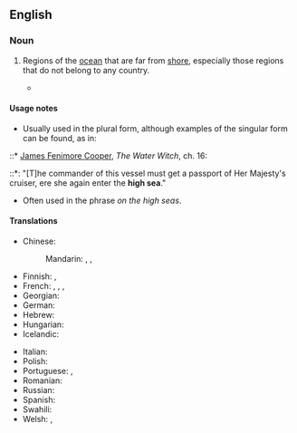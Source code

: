 ==English==

===Noun===
{{en-plural noun|head=[[high]] [[sea]]s|sg=high sea}}

# {{lb|en|nautical}} Regions of the [[ocean]] that are far from [[shore]], especially those regions that do not belong to any country.
#* {{quote-magazine|date=2013-06-08|volume=407|issue=8839|page=52|magazine={{w|The Economist}}
|title=[http://www.economist.com/news/international/21579039-chinas-growing-empire-ports-abroad-mainly-about-trade-not-aggression-new-masters The new masters and commanders]
|passage=From the ground, Colombo’s port does not look like much. . . . For mariners leaving the port after lonely nights on the '''high seas''', the delights of the B52 Night Club and Stallion Pub lie a stumble away.}}

====Usage notes====
* Usually used in the plural form, although examples of the singular form can be found, as in:
::* {{circa|1830}} [[w:James Fenimore Cooper|James Fenimore Cooper]], ''The Water Witch'', ch. 16:
::*: "[T]he commander of this vessel must get a passport of Her Majesty's cruiser, ere she again enter the '''high sea'''."
* Often used in the phrase ''on the high seas''.

====Translations====
{{trans-top|regions of ocean far from shore}}
* Chinese:
*: Mandarin: {{t+|cmn|遠海|sc=Hani}}, {{t+|cmn|远海|tr=yuǎnhǎi|sc=Hani}}, {{t+|cmn|公海|tr=gōnghǎi|sc=Hani}}
* Finnish: {{t+|fi|avomeri}}, {{t|fi|ulkomeri}}
* French: {{t+|fr|haute mer|f}}, {{t+|fr|large|m}}, {{t|fr|grand large|m}}, {{t+|fr|pleine mer|f}}
* Georgian: {{t|ka|ღია ზღვა}}
* German: {{t|de|Hochsee|f}}
* Hebrew: {{t+|he|הַיָּם הַפָּתוּחַ|m|tr=hayam hapatuakh}}
* Hungarian: {{t+|hu|nyílt tenger}}
* Icelandic: {{t|is|aðalhaf|n}}
{{trans-mid}}
* Italian: {{t|it|alto mare|m}}
* Polish: {{t|pl|głębokie morze|n}}
* Portuguese: {{t+|pt|alto-mar|m}}, {{t+|pt|largo|m}}
* Romanian: {{t+|ro|larg|n}}
* Russian: {{t+|ru|откры́тое мо́ре|n}}
* Spanish: {{t+|es|alta mar|f}}
* Swahili: {{t+|sw|majimakuu}}
* Welsh: {{t|cy|môr tawch|m}}, {{t|cy|moroedd tawchion|m-p}}
{{trans-bottom}}